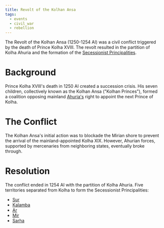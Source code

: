 ```yaml
---
title: Revolt of the Kolhan Ansa
tags:
  - events
  - civil_war
  - rebellion
---
```


The Revolt of the Kolhan Ansa (1250-1254 AI) was a civil conflict triggered by
the death of Prince Kolha XVIII. The revolt resulted in the partition of Kolha
Ahuria and the formation of the
[Secessionist Principalities](../organizations/secessionist-principalities.mdx).

# Background

Prince Kolha XVIII's death in 1250 AI created a succession crisis. His seven
children, collectively known as the Kolhan Ansa ("Kolhan Princes"), formed a
coalition opposing mainland [Ahuria's](../locations/ahuria.mdx) right to appoint
the next Prince of Kolha.

# The Conflict

The Kolhan Ansa's initial action was to blockade the Mirian shore to prevent the
arrival of the mainland-appointed Kolha XIX. However, Ahurian forces, supported
by mercenaries from neighboring states, eventually broke through.

# Resolution

The conflict ended in 1254 AI with the partition of Kolha Ahuria. Five
territories separated from Kolha to form the Secessionist Principalities:

- [Sur](../locations/sur.mdx)
- [Kalamba](../locations/kalamba.mdx)
- [Ar](../locations/ar.mdx)
- [Mir](../locations/mir.mdx)
- [Sarha](../locations/sarha.mdx)
